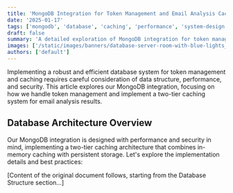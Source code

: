 ```yaml
---
title: 'MongoDB Integration for Token Management and Email Analysis Caching'
date: '2025-01-17'
tags: ['mongodb', 'database', 'caching', 'performance', 'system-design', 'architecture']
draft: false
summary: 'A detailed exploration of MongoDB integration for token management and email analysis caching, focusing on database structure, performance optimization, and security considerations.'
images: ['/static/images/banners/database-server-room-with-blue-lights__taylor-vick__M5tzZtFCOfs.jpeg']
authors: ['default']
---
```


Implementing a robust and efficient database system for token management and caching requires careful consideration of data structure, performance, and security. This article explores our MongoDB integration, focusing on how we handle token management and implement a two-tier caching system for email analysis results.

## Database Architecture Overview

Our MongoDB integration is designed with performance and security in mind, implementing a two-tier caching architecture that combines in-memory caching with persistent storage. Let's explore the implementation details and best practices:

[Content of the original document follows, starting from the Database Structure section...] 